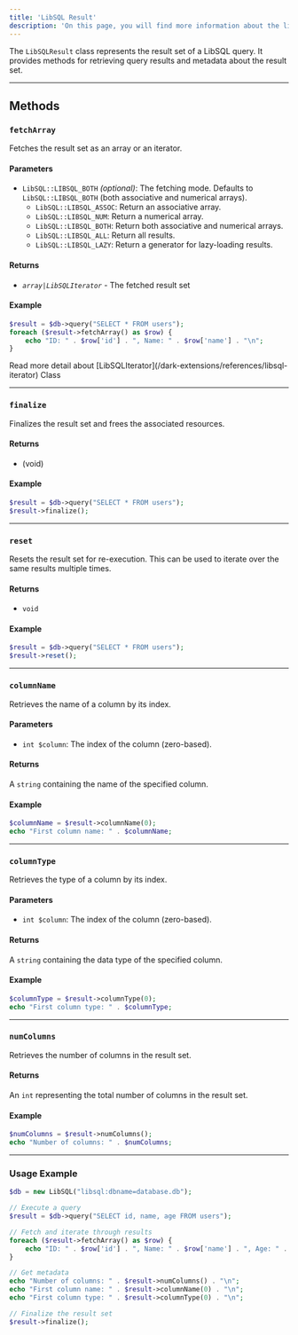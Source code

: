 ```yaml
---
title: 'LibSQL Result'
description: 'On this page, you will find more information about the libSQL Result and available functions.'
---
```


The `LibSQLResult` class represents the result set of a LibSQL query. It provides methods for retrieving query results and metadata about the result set.

---

## **Methods**

### `fetchArray`
Fetches the result set as an array or an iterator.

#### **Parameters**
  - `LibSQL::LIBSQL_BOTH` *(optional)*: The fetching mode. Defaults to `LibSQL::LIBSQL_BOTH` (both associative and numerical arrays).
    - `LibSQL::LIBSQL_ASSOC`: Return an associative array.
    - `LibSQL::LIBSQL_NUM`: Return a numerical array.
    - `LibSQL::LIBSQL_BOTH`: Return both associative and numerical arrays.
    - `LibSQL::LIBSQL_ALL`: Return all results.
    - `LibSQL::LIBSQL_LAZY`: Return a generator for lazy-loading results.

#### **Returns**  
- *`array|LibSQLIterator`* - The fetched result set

#### **Example**
```php
$result = $db->query("SELECT * FROM users");
foreach ($result->fetchArray() as $row) {
    echo "ID: " . $row['id'] . ", Name: " . $row['name'] . "\n";
}
```

<Note>
Read more detail about [LibSQLIterator](/dark-extensions/references/libsql-iterator) Class
</Note>

---

### `finalize`
Finalizes the result set and frees the associated resources.

#### **Returns**  
- (void)

#### **Example**

```php
$result = $db->query("SELECT * FROM users");
$result->finalize();
```

---

### `reset`
Resets the result set for re-execution. This can be used to iterate over the same results multiple times.

#### **Returns**  
- `void`

#### **Example**
```php
$result = $db->query("SELECT * FROM users");
$result->reset();
```

---

### `columnName`
Retrieves the name of a column by its index.

#### **Parameters**
- `int $column`: The index of the column (zero-based).

#### **Returns**  
A `string` containing the name of the specified column.

#### **Example**
```php
$columnName = $result->columnName(0);
echo "First column name: " . $columnName;
```

---

### `columnType`
Retrieves the type of a column by its index.

#### **Parameters**
- `int $column`: The index of the column (zero-based).

#### **Returns**  
A `string` containing the data type of the specified column.

#### **Example**
```php
$columnType = $result->columnType(0);
echo "First column type: " . $columnType;
```

---

### `numColumns`
Retrieves the number of columns in the result set.

#### **Returns**  
An `int` representing the total number of columns in the result set.

#### **Example**
```php
$numColumns = $result->numColumns();
echo "Number of columns: " . $numColumns;
```

---

### Usage Example

```php
$db = new LibSQL("libsql:dbname=database.db");

// Execute a query
$result = $db->query("SELECT id, name, age FROM users");

// Fetch and iterate through results
foreach ($result->fetchArray() as $row) {
    echo "ID: " . $row['id'] . ", Name: " . $row['name'] . ", Age: " . $row['age'] . "\n";
}

// Get metadata
echo "Number of columns: " . $result->numColumns() . "\n";
echo "First column name: " . $result->columnName(0) . "\n";
echo "First column type: " . $result->columnType(0) . "\n";

// Finalize the result set
$result->finalize();
```
